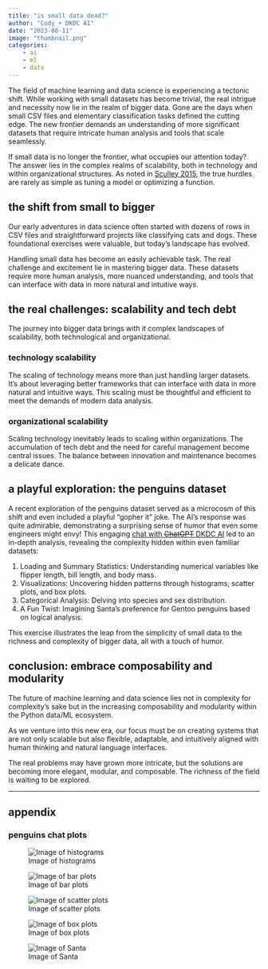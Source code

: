 ```yaml
---
title: "is small data dead?"
author: "Cody + DKDC AI"
date: "2023-08-11"
image: "thumbnail.png"
categories: 
    - ai
    - ml
    - data
---
```


The field of machine learning and data science is experiencing a tectonic shift. While working with small datasets has become trivial, the real intrigue and necessity now lie in the realm of bigger data. Gone are the days when small CSV files and elementary classification tasks defined the cutting edge. The new frontier demands an understanding of more significant datasets that require intricate human analysis and tools that scale seamlessly.

If small data is no longer the frontier, what occupies our attention today? The answer lies in the complex realms of scalability, both in technology and within organizational structures. As noted in [Sculley 2015](https://proceedings.neurips.cc/paper_files/paper/2015/file/86df7dcfd896fcaf2674f757a2463eba-Paper.pdf), the true hurdles are rarely as simple as tuning a model or optimizing a function.

## the shift from small to bigger

Our early adventures in data science often started with dozens of rows in CSV files and straightforward projects like classifying cats and dogs. These foundational exercises were valuable, but today's landscape has evolved.

Handling small data has become an easily achievable task. The real challenge and excitement lie in mastering bigger data. These datasets require more human analysis, more nuanced understanding, and tools that can interface with data in more natural and intuitive ways.

## the real challenges: scalability and tech debt

The journey into bigger data brings with it complex landscapes of scalability, both technological and organizational.

### technology scalability

The scaling of technology means more than just handling larger datasets. It's about leveraging better frameworks that can interface with data in more natural and intuitive ways. This scaling must be thoughtful and efficient to meet the demands of modern data analysis.

### organizational scalability

Scaling technology inevitably leads to scaling within organizations. The accumulation of tech debt and the need for careful management become central issues. The balance between innovation and maintenance becomes a delicate dance.

## a playful exploration: the penguins dataset

A recent exploration of the penguins dataset served as a microcosm of this shift and even included a playful "gopher it" joke. The AI's response was quite admirable, demonstrating a surprising sense of humor that even some engineers might envy! This engaging [chat with ~~ChatGPT~~ DKDC AI](https://chat.openai.com/share/4f3e76a5-e310-4239-a725-0d31c0b7f3ba) led to an in-depth analysis, revealing the complexity hidden within even familiar datasets:

1. Loading and Summary Statistics: Understanding numerical variables like flipper length, bill length, and body mass.
2. Visualizations: Uncovering hidden patterns through histograms, scatter plots, and box plots.
3. Categorical Analysis: Delving into species and sex distribution.
4. A Fun Twist: Imagining Santa's preference for Gentoo penguins based on logical analysis.

This exercise illustrates the leap from the simplicity of small data to the richness and complexity of bigger data, all with a touch of humor.

## conclusion: embrace composability and modularity

The future of machine learning and data science lies not in complexity for complexity's sake but in the increasing composability and modularity within the Python data/ML ecosystem.

As we venture into this new era, our focus must be on creating systems that are not only scalable but also flexible, adaptable, and intuitively aligned with human thinking and natural language interfaces.

The real problems may have grown more intricate, but the solutions are becoming more elegant, modular, and composable. The richness of the field is waiting to be explored.

---

## appendix

### penguins chat plots

![Image of histograms](a.png)

![Image of bar plots](b.png)

![Image of scatter plots](c.png)

![Image of box plots](d.png)

![Image of Santa](e.png)

